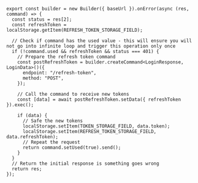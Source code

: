 ```tsx
export const builder = new Builder({ baseUrl }).onError(async (res, command) => {
  const status = res[2];
  const refreshToken = localStorage.getItem(REFRESH_TOKEN_STORAGE_FIELD);

  // Check if command has the used value - this will ensure you will not go into infinite loop and trigger this operation only once
  if (!command.used && refreshToken && status === 401) {
    // Prepare the refresh token command
    const postRefreshToken = builder.createCommand<LoginResponse, LoginData>()({
      endpoint: "/refresh-token",
      method: "POST",
    });

    // Call the command to receive new tokens
    const [data] = await postRefreshToken.setData({ refreshToken }).exec();

    if (data) {
      // Safe the new tokens
      localStorage.setItem(TOKEN_STORAGE_FIELD, data.token);
      localStorage.setItem(REFRESH_TOKEN_STORAGE_FIELD, data.refreshToken);
      // Repeat the request
      return command.setUsed(true).send();
    }
  }
  // Return the initial response is something goes wrong
  return res;
});
```
